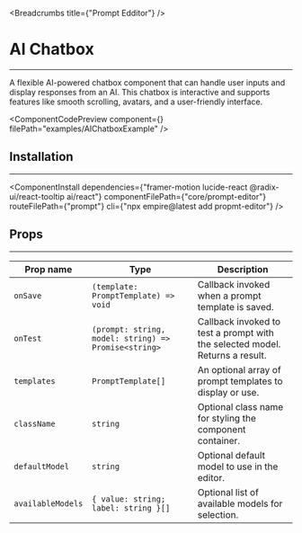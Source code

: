 
<Breadcrumbs title={"Prompt Edditor"} />

# AI Chatbox

---

A flexible AI-powered chatbox component that can handle user inputs and display responses from an AI. This chatbox is interactive and supports features like smooth scrolling, avatars, and a user-friendly interface.

<ComponentCodePreview
  component={<PromptEditorEx />}
  filePath="examples/AIChatboxExample"
/>

## Installation

---

<ComponentInstall
  dependencies={"framer-motion lucide-react @radix-ui/react-tooltip ai/react"}
  componentFilePath={"core/prompt-editor"}
  routeFilePath={"prompt"}
  cli={"npx empire@latest add propmt-editor"}
/>

## Props

---

| Prop name         | Type                                                 | Description                                                                  |
| ----------------- | ---------------------------------------------------- | ---------------------------------------------------------------------------- |
| `onSave`          | `(template: PromptTemplate) => void`                 | Callback invoked when a prompt template is saved.                            |
| `onTest`          | `(prompt: string, model: string) => Promise<string>` | Callback invoked to test a prompt with the selected model. Returns a result. |
| `templates`       | `PromptTemplate[]`                                   | An optional array of prompt templates to display or use.                     |
| `className`       | `string`                                             | Optional class name for styling the component container.                     |
| `defaultModel`    | `string`                                             | Optional default model to use in the editor.                                 |
| `availableModels` | `{ value: string; label: string }[]`                 | Optional list of available models for selection.                             |
